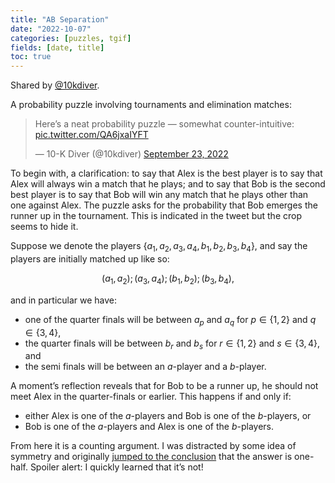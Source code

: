 ```yaml
---
title: "AB Separation"
date: "2022-10-07"
categories: [puzzles, tgif]
fields: [date, title]
toc: true
---
```



:::{.callout-tip appearance="simple" icon=false}
Shared by [@10kdiver](https://twitter.com/10kdiver).
:::

A probability puzzle involving tournaments and elimination matches:

<blockquote class="twitter-tweet"><p lang="en" dir="ltr">Here’s a neat probability puzzle — somewhat counter-intuitive: <a href="https://t.co/QA6jxaIYFT">pic.twitter.com/QA6jxaIYFT</a></p>&mdash; 10-K Diver (@10kdiver) <a href="https://twitter.com/10kdiver/status/1573280126061740032?ref_src=twsrc%5Etfw">September 23, 2022</a></blockquote> <script async src="https://platform.twitter.com/widgets.js" charset="utf-8"></script>


To begin with, a clarification: to say that Alex is the best player is to say that Alex will always win a match that he plays; and to say that Bob is the second best player is to say that Bob will win any match that he plays other than one against Alex. The puzzle asks for the probability that Bob emerges the runner up in the tournament.
[This is indicated in the tweet but the crop seems to hide it.]{.aside}

Suppose we denote the players $\{a_1,a_2,a_3,a_4,b_1,b_2,b_3,b_4\}$, and say the players are initially matched up like so:

$$(a_1,a_2); (a_3,a_4); (b_1,b_2); (b_3,b_4),$$

and in particular we have:

- one of the quarter finals will be between $a_p$ and $a_q$ for $p \in \{1,2\}$ and $q \in \{3,4\}$,
- the quarter finals will be between $b_r$ and $b_s$ for $r \in \{1,2\}$ and $s \in \{3,4\}$, and
- the semi finals will be between an $a$-player and a $b$-player.

A moment's reflection reveals that for Bob to be a runner up, he should not meet Alex in the quarter-finals or earlier. This happens if and only if:

- either Alex is one of the $a$-players and Bob is one of the $b$-players, or
- Bob is one of the $a$-players and Alex is one of the $b$-players.

From here it is a counting argument. I was distracted by some idea of symmetry and originally [jumped to the conclusion](https://twitter.com/neeldhara/status/1573691611002769408?s=20&t=-A9VW9YgGCp2qDAyY_Yw6Q) that the answer is one-half. Spoiler alert: I quickly learned that it's not!